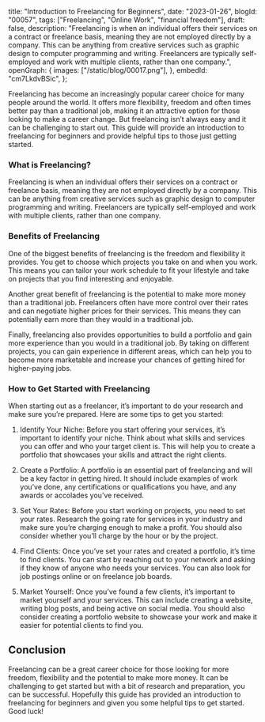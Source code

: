  title: "Introduction to Freelancing for Beginners",
 date: "2023-01-26",
 blogId: "00057",
 tags: ["Freelancing", "Online Work", "financial freedom"],
 draft: false,
 description:
  "Freelancing is when an individual offers their services on a contract or freelance basis, meaning they are not employed directly by a company. This can be anything from creative services such as graphic design to computer programming and writing. Freelancers are typically self-employed and work with multiple clients, rather than one company.",
 openGraph: {
  images: ["/static/blog/00017.png"],
 },
 embedId: "cm7LkdvBSic",
};

<BlogHeader metadata={metadata} />

Freelancing has become an increasingly popular career choice for many people around the world. It offers more flexibility, freedom and often times better pay than a traditional job, making it an attractive option for those looking to make a career change. But freelancing isn’t always easy and it can be challenging to start out. This guide will provide an introduction to freelancing for beginners and provide helpful tips to those just getting started.

<YoutubeEmbed embedId={metadata.embedId} />

### What is Freelancing?

Freelancing is when an individual offers their services on a contract or freelance basis, meaning they are not employed directly by a company. This can be anything from creative services such as graphic design to computer programming and writing. Freelancers are typically self-employed and work with multiple clients, rather than one company.

### Benefits of Freelancing

One of the biggest benefits of freelancing is the freedom and flexibility it provides. You get to choose which projects you take on and when you work. This means you can tailor your work schedule to fit your lifestyle and take on projects that you find interesting and enjoyable.

Another great benefit of freelancing is the potential to make more money than a traditional job. Freelancers often have more control over their rates and can negotiate higher prices for their services. This means they can potentially earn more than they would in a traditional job.

Finally, freelancing also provides opportunities to build a portfolio and gain more experience than you would in a traditional job. By taking on different projects, you can gain experience in different areas, which can help you to become more marketable and increase your chances of getting hired for higher-paying jobs.

### How to Get Started with Freelancing

When starting out as a freelancer, it’s important to do your research and make sure you’re prepared. Here are some tips to get you started:

1. Identify Your Niche: Before you start offering your services, it’s important to identify your niche. Think about what skills and services you can offer and who your target client is. This will help you to create a portfolio that showcases your skills and attract the right clients.

2. Create a Portfolio: A portfolio is an essential part of freelancing and will be a key factor in getting hired. It should include examples of work you’ve done, any certifications or qualifications you have, and any awards or accolades you’ve received.

3. Set Your Rates: Before you start working on projects, you need to set your rates. Research the going rate for services in your industry and make sure you’re charging enough to make a profit. You should also consider whether you’ll charge by the hour or by the project.

4. Find Clients: Once you’ve set your rates and created a portfolio, it’s time to find clients. You can start by reaching out to your network and asking if they know of anyone who needs your services. You can also look for job postings online or on freelance job boards.

5. Market Yourself: Once you’ve found a few clients, it’s important to market yourself and your services. This can include creating a website, writing blog posts, and being active on social media. You should also consider creating a portfolio website to showcase your work and make it easier for potential clients to find you.

## Conclusion

Freelancing can be a great career choice for those looking for more freedom, flexibility and the potential to make more money. It can be challenging to get started but with a bit of research and preparation, you can be successful. Hopefully this guide has provided an introduction to freelancing for beginners and given you some helpful tips to get started. Good luck!
